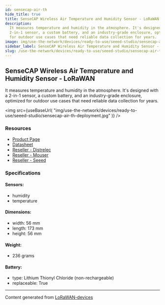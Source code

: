 ```yaml
---
id: sensecap-air-th
hide_title: true
title: SenseCAP Wireless Air Temperature and Humidity Sensor - LoRaWAN
description:
  It measures temperature and humidity in the atmosphere. It's designed with a
  2-in-1 sensor, a custom battery, and an industry-grade enclosure, optimized
  for outdoor use cases that need reliable data collection for years.
image: img/use-the-network/devices/ready-to-use/seeed-studio/sensecap-air-th-deployment.jpg
sidebar_label: SenseCAP Wireless Air Temperature and Humidity Sensor - LoRaWAN
slug: /use-the-network/devices/ready-to-use/seeed-studio/sensecap-air-th
---
```



## SenseCAP Wireless Air Temperature and Humidity Sensor - LoRaWAN

It measures temperature and humidity in the atmosphere. It's designed with a
2-in-1 sensor, a custom battery, and an industry-grade enclosure, optimized for
outdoor use cases that need reliable data collection for years.

<img
  src={useBaseUrl(
    "img/use-the-network/devices/ready-to-use/seeed-studio/sensecap-air-th-deployment.jpg"
  )}
/>

### Resources

- [Product Page](https://www.seeedstudio.com/LoRaWAN-Soil-Moisture-and-Temperature-Sensor-EU868-p-4316.html)
- [Datasheet](https://files.seeedstudio.com/products/317990687/res/LoRaWAN%20Gateway%20and%20Wireless%20Sensor%20Catalog-V1.6%20NEW.pdf)
- [Reseller - Distrelec](https://www.distrelec.nl/en/sensecap-lorawan-wireless-air-temperature-and-humidity-sensor-ip66-868mhz-seeed-studio-114991726/p/30167647?q=sensecap&pos=4&origPos=4&origPageSize=50&track=true)
- [Reseller - Mouser](https://www.mouser.com/new/seeed-studio/seeed-sensecap-lora-air-temp-sensor/)
- [Reseller - Seeed](https://www.seeedstudio.com/LoRaWAN-Air-Temperature-and-Humidity-Sensor-EU868-p-4307.html)

### Specifications

#### Sensors:

- humidity
- temperature

#### Dimensions:

- width: 56 mm
- length: 173 mm
- height: 56 mm

#### Weight:

- 236 grams

#### Battery:

- type: Lithium Thionyl Chloride (non-rechargeable)
- replaceable: True

---

Content generated from
[LoRaWAN-devices](https://github.com/TheThingsNetwork/lorawan-devices)
